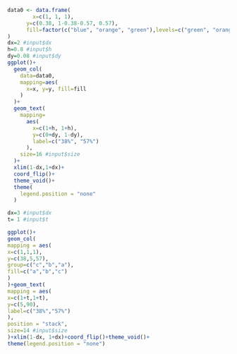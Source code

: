 
```r
data0 <- data.frame(
        x=c(1, 1, 1),
      y=c(0.38, 1-0.38-0.57, 0.57),
      fill=factor(c("blue", "orange", "green"),levels=c("green", "orange", "blue"))
)
dx=2 #input$dx
h=0.8 #input$h
dy=0.08 #input$dy
ggplot()+
  geom_col(
    data=data0,
    mapping=aes(
      x=x, y=y, fill=fill
    )
  )+
  geom_text(
    mapping=
      aes(
        x=c(1+h, 1+h),
        y=c(0+dy, 1-dy),
        label=c("38%", "57%")
      ),
    size=16 #input$size
  )+
  xlim(1-dx,1+dx)+
  coord_flip()+
  theme_void()+
  theme(
    legend.position = "none"
  )
```


```r
dx=3 #input$dx
t= 1 #input$t

ggplot()+
geom_col(
mapping = aes(
x=c(1,1,1),
y=c(38,5,57),
group=c("c","b","a"),
fill=c("a","b","c")
)
)+geom_text(
mapping = aes(
x=c(1+t,1+t),
y=c(5,90),
label=c("38%","57%")
),
position = "stack",
size=14 #input$size
)+xlim(1-dx, 1+dx)+coord_flip()+theme_void()+
theme(legend.position = "none")
```

